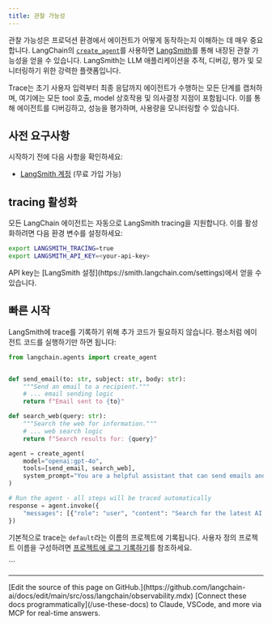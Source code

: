 ```yaml
---
title: 관찰 가능성
---
```



관찰 가능성은 프로덕션 환경에서 에이전트가 어떻게 동작하는지 이해하는 데 매우 중요합니다. LangChain의 [`create_agent`](https://reference.langchain.com/python/langchain/agents/#langchain.agents.create_agent)를 사용하면 [LangSmith](https://smith.langchain.com/)를 통해 내장된 관찰 가능성을 얻을 수 있습니다. LangSmith는 LLM 애플리케이션을 추적, 디버깅, 평가 및 모니터링하기 위한 강력한 플랫폼입니다.

Trace는 초기 사용자 입력부터 최종 응답까지 에이전트가 수행하는 모든 단계를 캡처하며, 여기에는 모든 tool 호출, model 상호작용 및 의사결정 지점이 포함됩니다. 이를 통해 에이전트를 디버깅하고, 성능을 평가하며, 사용량을 모니터링할 수 있습니다.

## 사전 요구사항

시작하기 전에 다음 사항을 확인하세요:

* [LangSmith 계정](https://smith.langchain.com/) (무료 가입 가능)

## tracing 활성화

모든 LangChain 에이전트는 자동으로 LangSmith tracing을 지원합니다. 이를 활성화하려면 다음 환경 변수를 설정하세요:

```bash
export LANGSMITH_TRACING=true
export LANGSMITH_API_KEY=<your-api-key>
```

<Info>
API key는 [LangSmith 설정](https://smith.langchain.com/settings)에서 얻을 수 있습니다.
</Info>

## 빠른 시작

LangSmith에 trace를 기록하기 위해 추가 코드가 필요하지 않습니다. 평소처럼 에이전트 코드를 실행하기만 하면 됩니다:

```python
from langchain.agents import create_agent


def send_email(to: str, subject: str, body: str):
    """Send an email to a recipient."""
    # ... email sending logic
    return f"Email sent to {to}"

def search_web(query: str):
    """Search the web for information."""
    # ... web search logic
    return f"Search results for: {query}"

agent = create_agent(
    model="openai:gpt-4o",
    tools=[send_email, search_web],
    system_prompt="You are a helpful assistant that can send emails and search the web."
)

# Run the agent - all steps will be traced automatically
response = agent.invoke({
    "messages": [{"role": "user", "content": "Search for the latest AI news and email a summary to john@example.com"}]
})
```




기본적으로 trace는 `default`라는 이름의 프로젝트에 기록됩니다. 사용자 정의 프로젝트 이름을 구성하려면 [프로젝트에 로그 기록하기](#log-to-a-project)를 참조하세요.

<observability />
```

---

<Callout icon="pen-to-square" iconType="regular">
    [Edit the source of this page on GitHub.](https://github.com/langchain-ai/docs/edit/main/src/oss/langchain/observability.mdx)
</Callout>
<Tip icon="terminal" iconType="regular">
    [Connect these docs programmatically](/use-these-docs) to Claude, VSCode, and more via MCP for    real-time answers.
</Tip>

